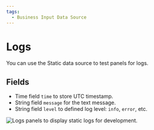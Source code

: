 ```yaml
---
tags:
  - Business Input Data Source
---
```



# Logs

You can use the Static data source to test panels for logs.

## Fields

- Time field `time` to store UTC timestamp.
- String field `message` for the text message.
- String field `level` to defined log level: `info`, `error`, etc.

<Image
  title="Logs panels to display static logs for development."
  src="/img/plugins/volkovlabs-static-datasource/logs.png"
/>
